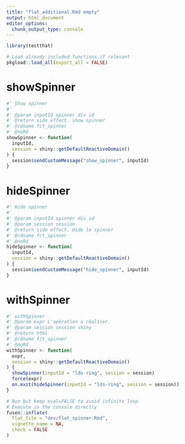 ```yaml
---
title: "flat_additional.Rmd empty"
output: html_document
editor_options: 
  chunk_output_type: console
---
```


```r
library(testthat)
```

```r
# Load already included functions if relevant
pkgload::load_all(export_all = FALSE)
```

# showSpinner
    
```r
#' Show spinner
#'
#' @param inputId spinner div id
#' @return side effect. show spinner
#' @rdname fct_spinner
#' @noRd
showSpinner <- function(
  inputId,
  session = shiny::getDefaultReactiveDomain()
) {
  session$sendCustomMessage("show_spinner", inputId)
}
```

  
# hideSpinner
    
```r
#' Hide spinner
#'
#' @param inputId spinner div id
#' @param session session
#' @return side effect. Hide le spinner
#' @rdname fct_spinner
#' @noRd
hideSpinner <- function(
  inputId,
  session = shiny::getDefaultReactiveDomain()
) {
  session$sendCustomMessage("hide_spinner", inputId)
}
```


# withSpinner

```r
#' withSpinner
#' @param expr L'opération a réaliser.
#' @param session session shiny
#' @return html
#' @rdname fct_spinner
#' @noRd
withSpinner <- function(
  expr,
  session = shiny::getDefaultReactiveDomain()
) {
  showSpinner(inputId = "lds-ring", session = session)
  force(expr)
  on.exit(hideSpinner(inputId = "lds-ring", session = session))
}
```

```r
# Run but keep eval=FALSE to avoid infinite loop
# Execute in the console directly
fusen::inflate(
  flat_file = "dev/flat_spinner.Rmd",
  vignette_name = NA,
  check = FALSE
)
```

